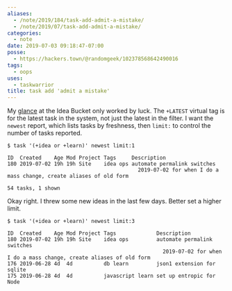 ```yaml
---
aliases:
  - /note/2019/184/task-add-admit-a-mistake/
  - /note/2019/07/task-add-admit-a-mistake/
categories:
  - note
date: 2019-07-03 09:18:47-07:00
posse:
  - https://hackers.town/@randomgeek/102378568642490016
tags:
  - oops
uses:
  - taskwarrior
title: task add 'admit a mistake'
---
```


My [glance][] at the Idea Bucket only worked by luck. The `+LATEST` virtual tag
is for the latest task in the system, not just the latest in the filter. I want
the `newest` report, which lists tasks by freshness, then `limit:` to control
the number of tasks reported.

[glance]: /post/2019/06/checking-in-on-my-idea-bucket/

```
$ task '(+idea or +learn)' newest limit:1

ID  Created    Age Mod Project Tags     Description
180 2019-07-02 19h 19h Site    idea ops automate permalink switches
                                          2019-07-02 for when I do a mass change, create aliases of old form

54 tasks, 1 shown
```

Okay right. I threw some new ideas in the last few days. Better set a higher
limit.

```
$ task '(+idea or +learn)' newest limit:3

ID  Created    Age Mod Project Tags             Description
180 2019-07-02 19h 19h Site    idea ops         automate permalink switches
                                                  2019-07-02 for when I do a mass change, create aliases of old form
176 2019-06-28 4d  4d          db learn         json1 extension for sqlite
175 2019-06-28 4d  4d          javascript learn set up entropic for Node
```
